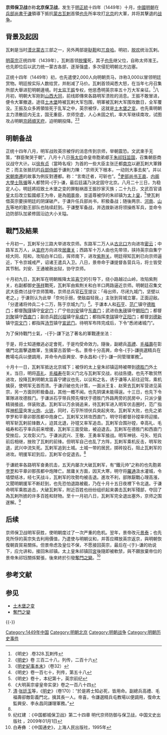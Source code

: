 {{Infobox Military Conflict
|conflict=京师保卫战
|partof=瓦剌侵明戰役
|image=
|caption=
|date=[[明朝|明朝]][[正统_(年号)|正統]]十四年(1449年)十月
|place=[[京師|京師]][[順天府|順天府]]
|territory=
|result=明朝勝利
|combatant1=明朝
|combatant2=瓦剌
|combatant3=
|commander1=明景帝[[朱祁钰|朱祁钰]]<br />
兵部尚書[[于谦|于谦]]<br />
右副都御史[[孫祥_(正統進士)|孫祥]]{{KIA}}
|commander2=首領[[也先|也先]]<br />
[[孛羅_(瓦剌)|孛羅]]{{KIA}}
卯那孩{{KIA}}
|commander3=
|strength1=22萬人
|strength2=粗估約1萬－3萬之間（依據瓦剌軍事編制）
|strength3=
|casualties1=不明
|casualties2=不明
|casualties3=
|notes=
}}
'''京师保卫战'''亦称'''北京保卫战'''，发生于[[明朝|明]][[正统_(年号)|正統]]十四年（1449年）十月，[[中國|中國]][[明朝|明朝]]在[[兵部尚書|兵部尚書]][[于谦|于谦]]領導下抵抗[[蒙古|蒙古]][[瓦剌|瓦剌]]首領[[也先|也先]]所率攻打[[北京|北京]]的大軍，并将其擊退的[[战争|战争]]。

== 背景及起因 ==
瓦剌是当时[[漠北蒙古|漠北蒙古]]三部之一，另外两部是[[鞑靼|鞑靼]]和[[兀良哈|兀良哈]]。明初，[[脱欢|脱欢]]统治瓦剌。

[[明英宗|明英宗]]正统四年（1439年），瓦剌首领[[脱懽|脱懽]]死，其子[[也先|也先]]继父位，自称太师淮王。也先即位后以武力统一蒙古各部，逐渐强盛，多次侵犯明朝北方边塞。

正统十四年（1449年）初，也先遣使2,000人向明朝贡马，诈称3,000以冒领明廷赏物。明廷按实际人数给赏，并削减了马价。瓦剌首领闻悉大怒，在当年七月召集所部大舉进犯明朝邊境。时[[太监|太监]][[王振|王振]]专权，他慫恿明英宗率五十万大军亲征。<ref>《明史》.卷328.瓦剌传</ref>八月初，明朝大军刚到[[山西|山西]][[大同府|大同]]，前线即傳來各路明军溃败的消息。王振不敢冒进，便令大軍撤退，途径[[土木堡|土木堡]]時被瓦剌大军包围，明軍被瓦剌大军围攻数日，全军覆没。王振及众多將領皆死于乱军之中，英宗被俘，这就是[[土木堡之变|土木堡之变]]。也先乘明朝主力溃散廷内无主，国无重臣，京师空虚，人心未固之机，率大军继续南攻，试图攻占明朝[[京師|京師]][[順天府|順天府]]，迫明朝投降。<ref>《[[明史|明史]]》卷 三百二十八，列传，二百十六</ref><ref> 《[[明史紀事本末|明史紀事本末]]》（卷32）</ref>

==明朝备战==
{{Beijing1449|float=right}}
正统十四年八月，明军战败英宗被俘的消息传到京师，举朝震恐。文武束手无策，“群臣聚哭于朝”。八月十八日[[孫太后|孫太后]]命皇帝胞弟郕王[[朱祁钰|朱祁钰]][[监国|监国]]，召集朝臣商议战守大计。以[[徐有贞|徐有贞]]（當時名珵）为首的一些大臣主张迁都[[南京|南京]]以避瓦剌大軍鋒芒；而主张抵抗的[[兵部|兵部]][[侍郎|侍郎]]于谦則力陳：“京师天下根本，一动则大事去矣”。并以[[建炎南渡|宋朝南遷]]的故事为例反對遷都。称：“言南迁者，可斩也”。<ref>《明史》卷一百七十，列传，第五十八</ref>[[吏部|吏部]][[尚书|尚书]][[王直|王直]]、[[内阁|内阁]][[大學士|大學士]][[陈循|陈循]]等人都赞同-{于}-谦，最后廷議乃決定固守北京。八月二十三日，为稳定人心，明廷將招致土木堡之变的罪魁祸首王振抄家灭族；二十九日，文武百官请皇太后改立監國郕王为帝，是為[[明景帝|明景帝]]，並遥尊被俘的朱祁镇为[[太上皇|太上皇]]，<ref>《明史》卷十，本纪第十，英宗前纪</ref>使瓦剌借英宗要挟明廷的阴谋破产。于谦升任兵部尚书，积极备战；随後两京、[[河南|河南]]、[[山东|山东]]等地的勤王部队也陆续赶到。于谦整军备战，并选拨新进将领操练军兵，並命令边防部队加紧修固沿边大小关隘。

== 戰鬥及結果 ==
十月初一，瓦剌军分三路大举进攻京师。东路军二万人从[[古北口|古北口]]方向进攻[[密云|密云]]；中路军五万人，从[[宣府|宣府]]方向进攻[[居庸关|居庸关]]；西路军十万人由也先带领，挟持英宗自集宁经大同、阳和，攻陷白羊口后，挥师南下，进攻[[紫荆关|紫荆关]]。明廷得知瓦剌已向京师逼近，下令京城戒严，诏诸王遣兵入卫。八日，景帝命于谦提督各营兵马，将士皆受其节制。刘安、王通被赦出狱，协守京师。

十月初九日，瓦剌军在明朝叛降太监[[喜宁|喜宁]]的引导下，绕小路越过山岭，攻陷紫荆关，右副都御史[[孫祥_(正統進士)|孫祥]]戰死，瓦剌军由紫荆关和白羊口两路逼近京师。明朝廷召集文武大臣商讨战守京师策略，京师总兵官[[石亨|石亨]]提议：「毋出师，尽闭九城门，坚壁以老之。」于谦则认为此举「奈何示弱，使敌益轻我，」主张到背城立寨，正面迎敌。「分遣诸将帅兵二十二万，陈于京城九门」<ref name="#1">《大明英宗睿皇帝实录》卷之一百八十四</ref>。于谦本人和[[石亨|石亨]]、[[范广|范广]]镇守[[德胜门|德胜门]]；都督[[陶瑾|陶瑾]]镇守[[安定门|安定门]]；广宁伯[[劉安_(明將領)|刘安]]镇守[[东直门|东直门]]；武进伯[[朱瑛|朱瑛]]镇守[[朝阳门|朝阳门]]；都督[[刘聚|刘聚]]镇守[[西直门|西直门]]；副总兵[[顾兴祖|顾兴祖]]镇守[[阜成门|阜成门]]；都指挥[[李瑞_(明朝)|李瑞]]镇守[[正阳门|正阳门]]；都督[[刘德新|刘德新]]镇守[[崇文门|崇文门]]；都指挥[[汤节|汤节]]镇守[[宣武门|宣武门]]。待明军布阵完成后，下令“悉闭诸城门”。

为了保持戰鬥士氣，-{于}-謙下达了著名的軍戰連坐法：

{{Cquote|臨陣對敵時，將領不顧軍隊臨陣脫逃的，斬殺那個將領。部隊不顧將領先行退卻的，後隊的士兵斬殺前面的撤逃者。<ref>[[清朝|清]]·[[张廷玉|张廷玉]]等，《[[明史|明史]]》（卷170）：“下令，臨陣將不顧軍先退者，斬其將。軍不顧將先退者，後隊斬前隊。”</ref>}}

于是，将士知道撤逃必定會死，于是均受命效力。隨後，副總兵[[高禮|高禮]]、[[毛福壽|毛福壽]]在彰儀門北面擊退敵軍，生擒蒙古首領一名。景帝十分高興，命令-{于}-謙挑選精兵在教場屯兵以便調用，并命令內臣興安、李永昌和-{于}-謙一同管理軍務<ref>[[清朝|清]]·[[张廷玉|张廷玉]]等，《[[明史|明史]]》（卷170）：“於是將士知必死，皆用命。副總兵高禮、毛福壽卻敵彰義門北，擒其長一人。帝喜，令謙選精兵屯教場以便調用，復命太監興安、李永昌同謙理軍務。”</ref>。

十月十一日，瓦剌军抵达北京城下；被俘的太上皇朱祁镇這時被帶到[[德胜门|德胜门]]外土关。当日，明将[[高礼|高礼]]、[[毛福寿|毛福寿]]在彰义门北与瓦剌军交战，初战告捷。也先不敢贸然进攻，投降瓦剌明朝太监喜宁建议也先，以议和之名，诱于谦等人前往迎驾，乘机擒获，使明军无首而溃。于谦识破也先计策，一面派王复、赵荣去瓦剌军营进见英宗，另一方面则积极备战，其他一概不闻。也先阴谋未能得逞。十三日，也先下令軍隊进攻德胜门。于谦派石亨带兵预先埋伏于德胜门外路两旁的民房中，只派少量精骑接战，佯装败退。瓦剌军以万余骑追来，待瓦剌军进入明军伏击圈时，范广指挥[[神机营|神机营]]突发[[火炮|火炮]]、[[火铳|火铳]]，同时，石亨所领伏兵突起夹攻。瓦剌军大败，也先之弟孛罗和平章卯那孩都中炮身亡。瓦剌军又转攻西直门，明守将都督孙镗率师迎接。明军斩瓦剌前锋数人，迫其北退，孙镗又率军追击。瓦剌军合围孙镗，幸高礼、毛福寿和石亨率兵前来增援，瓦剌军三面受敌，被迫退去。瓦剌军在德胜门和西直门受挫后，又攻彰义门。于谦派武兴、王敬、王勇率军接战。明军神铳、弓矢、短兵前后相继，挫败了瓦剌的前锋。但明军自己也乱了方阵，瓦剌军乘机反击，明军败退，武兴中流矢死。瓦剌军追到土城。土城一带的居民，掷砖投石，阻止瓦剌军的进攻。明援军赶到后，瓦剌军仓促退去。<ref name="#1"/>

于谦統率各路明军奋勇抗击，五天内屡次大破瓦剌军，有“鐵元帅”之称的也先胞弟[[孛罗|孛罗]]和平章卯那孩都中炮陣亡。居庸关方面，因天大寒，明守将[[羅通_(永樂進士)|羅通]]汲水灌城，令墙壁结冰，经七天战斗，瓦剌军的攻勢均被击退。進攻不利，部隊厭戰心理高漲，又聞明朝援军不断赶到，也先恐怕退路被截，乃在十月十五日夜裡下令北退。于谦命明军乘胜追击，大破瓦剌军，附近百姓也纷纷组织起来袭击瓦剌军殘部，夺回了為瓦剌所掳的许多百姓和财物。至十一月初八日，瓦剌军完全退出塞外，京师之围遂解。<ref>纪红建 ：《中国都城保卫战》第二十四章 明代京师防御与保卫战，中国文史出版社 ，2009年01月1日 </ref>

==后续==
京师保卫战明军获胜，使明朝度过了一次严重的危机。翌年，景帝改元[[景泰_(明)|景泰]]；也先見所俘的英宗失去利用價值，乃遣使与明朝议和，并答应釋放英宗返京，與明朝恢復朝貢貿易關係。但景帝虑及皇位不保，不愿接回英宗，最后在-{于}-谦的劝说下，应允讲和，接回朱祁镇。太上皇朱祁镇回[[紫禁城|宮]]後隨即被軟禁，與不願放棄帝位的景帝朱祁钰關係緊張，後來終於引發[[奪門之變|奪門之變]]。<ref>白寿彝 ：《中国通史》，上海人民出版社，1995年</ref>

== 参考文献 ==
{{Reflist|30em}}

==参见==
*[[土木堡之变|土木堡之变]]
*[[奪門之變|奪門之變]]

{{-}}
{{蒙古族|史}}
{{明朝歷史事件}}

[[Category:1449年中国|Category:1449年中国]]
[[Category:明朝北京|Category:明朝北京]]
[[Category:明朝战争|Category:明朝战争]]
[[Category:明朝历史事件|Category:明朝历史事件]]